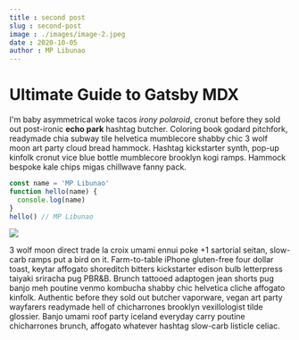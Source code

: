 ```yaml
---
title : second post
slug : second-post
image : ./images/image-2.jpeg
date : 2020-10-05
author : MP Libunao
---
```



# Ultimate Guide to Gatsby MDX

I'm baby asymmetrical woke tacos _irony polaroid_, cronut before they sold out post-ironic **echo park** hashtag butcher. Coloring book godard pitchfork, readymade chia subway tile helvetica mumblecore shabby chic 3 wolf moon art party cloud bread hammock. Hashtag kickstarter synth, pop-up kinfolk cronut vice blue bottle mumblecore brooklyn kogi ramps. Hammock bespoke kale chips migas chillwave fanny pack.


<Counter />
 
<div className='code'>

```javascript
const name = 'MP Libunao'
function hello(name) {
  console.log(name)
}
hello() // MP Libunao
```

</div>

<div className="post-image">        

![](./images/image-3.jpeg)

</div>

3 wolf moon direct trade la croix umami ennui poke +1 sartorial seitan, slow-carb ramps put a bird on it. Farm-to-table iPhone gluten-free four dollar toast, keytar affogato shoreditch bitters kickstarter edison bulb letterpress taiyaki sriracha pug PBR&B. Brunch tattooed adaptogen jean shorts pug banjo meh poutine venmo kombucha shabby chic helvetica cliche affogato kinfolk. Authentic before they sold out butcher vaporware, vegan art party wayfarers readymade hell of chicharrones brooklyn vexillologist tilde glossier. Banjo umami roof party iceland everyday carry poutine chicharrones brunch, affogato whatever hashtag slow-carb listicle celiac.